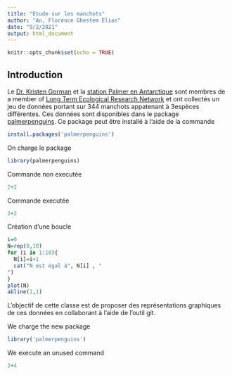 ```yaml
---
title: "Etude sur les manchots"
author: "An, Florence Ghestem Elias"
date: "9/2/2021"
output: html_document
---
```


```r
knitr::opts_chunk$set(echo = TRUE)
```

## Introduction 

Le  [Dr. Kristen Gorman](https://www.uaf.edu/cfos/people/faculty/detail/kristen-gorman.php) et la [station Palmer en Antarctique](https://pal.lternet.edu/) sont membres  de a member of [ Long Term Ecological Research Network](https://lternet.edu/) et ont collectés un jeu de données portant sur 344 manchots appatenant à 3espèces différentes. Ces données sont disponibles dans le package [palmerpenguins](https://allisonhorst.github.io/palmerpenguins/). Ce package peut être installé à l'aide de la commande

```r
install.packages('palmerpenguins')

```

On charge le package 
```r
library(palmerpenguins)
```

Commande non executée 

```r
2+2
```

Commande executée 
```r
2+2
```

Création d'une boucle 

```r
i=0
N=rep(0,10)
for (i in 1:10){
  N[i]=i+1
  cat("N est égal à", N[i] , "
")
}
plot(N)
abline(1,1)
```

L'objectif de cette classe est de proposer des représentations graphiques de ces données en collaborant à l'aide de l'outil git.

We charge the new package 

```r
library('palmerpenguins')
```
We execute an unused command
```r
2+4



```

